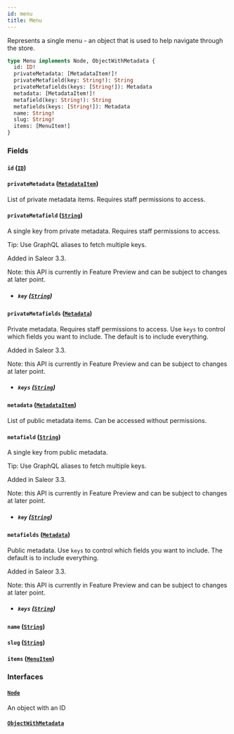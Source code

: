 ```yaml
---
id: menu
title: Menu
---
```


Represents a single menu - an object that is used to help navigate through the store.

```graphql
type Menu implements Node, ObjectWithMetadata {
  id: ID!
  privateMetadata: [MetadataItem!]!
  privateMetafield(key: String!): String
  privateMetafields(keys: [String!]): Metadata
  metadata: [MetadataItem!]!
  metafield(key: String!): String
  metafields(keys: [String!]): Metadata
  name: String!
  slug: String!
  items: [MenuItem!]
}
```

### Fields

#### `id` ([`ID`](../../../developer/api-reference/scalars/id))

#### `privateMetadata` ([`MetadataItem`](../../../developer/api-reference/objects/metadata-item))

List of private metadata items. Requires staff permissions to access.

#### `privateMetafield` ([`String`](../../../developer/api-reference/scalars/string))

A single key from private metadata. Requires staff permissions to access.

Tip: Use GraphQL aliases to fetch multiple keys.

Added in Saleor 3.3.

Note: this API is currently in Feature Preview and can be subject to changes at later point.

- ##### `key` ([`String`](../../../developer/api-reference/scalars/string))

#### `privateMetafields` ([`Metadata`](../../../developer/api-reference/scalars/metadata))

Private metadata. Requires staff permissions to access. Use `keys` to control which fields you want to include. The default is to include everything.

Added in Saleor 3.3.

Note: this API is currently in Feature Preview and can be subject to changes at later point.

- ##### `keys` ([`String`](../../../developer/api-reference/scalars/string))

#### `metadata` ([`MetadataItem`](../../../developer/api-reference/objects/metadata-item))

List of public metadata items. Can be accessed without permissions.

#### `metafield` ([`String`](../../../developer/api-reference/scalars/string))

A single key from public metadata.

Tip: Use GraphQL aliases to fetch multiple keys.

Added in Saleor 3.3.

Note: this API is currently in Feature Preview and can be subject to changes at later point.

- ##### `key` ([`String`](../../../developer/api-reference/scalars/string))

#### `metafields` ([`Metadata`](../../../developer/api-reference/scalars/metadata))

Public metadata. Use `keys` to control which fields you want to include. The default is to include everything.

Added in Saleor 3.3.

Note: this API is currently in Feature Preview and can be subject to changes at later point.

- ##### `keys` ([`String`](../../../developer/api-reference/scalars/string))

#### `name` ([`String`](../../../developer/api-reference/scalars/string))

#### `slug` ([`String`](../../../developer/api-reference/scalars/string))

#### `items` ([`MenuItem`](../../../developer/api-reference/objects/menu-item))

### Interfaces

#### [`Node`](../../../developer/api-reference/interfaces/node)

An object with an ID

#### [`ObjectWithMetadata`](../../../developer/api-reference/interfaces/object-with-metadata)
